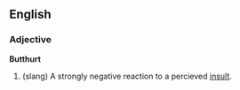 ==English==

===Adjective===
'''Butthurt'''

# (slang) A strongly negative reaction to a percieved [[insult]].
#:''{{{2|<!-- example sentence -->}}}''